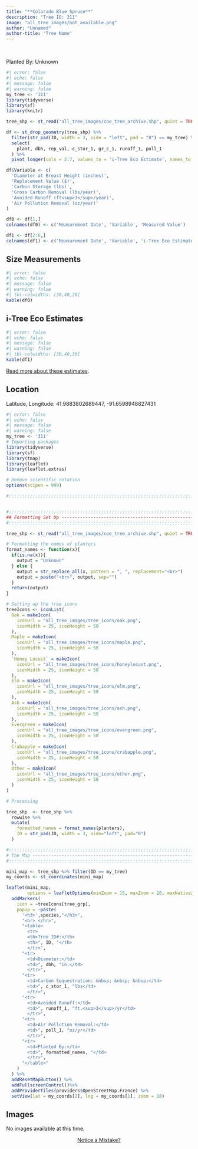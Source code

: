 ```yaml
---
title: "**Colorado Blue Spruce**"
description: "Tree ID: 311"
image: "all_tree_images/not_available.png"
author: "Unnamed"
author-title: 'Tree Name'
---
```


<br>


Planted By:  Unknown

```r
#| error: false
#| echo: false
#| message: false
#| warning: false
my_tree <- '311'
library(tidyverse)
library(sf)
library(knitr)

tree_shp <- st_read("all_tree_images/coe_tree_archive.shp", quiet = TRUE)

df <- st_drop_geometry(tree_shp) %>% 
  filter(str_pad(ID, width = 3, side = "left", pad = "0") == my_tree) %>% 
  select(
    plant, dbh, rep_val, c_stor_1, gr_c_1, runoff_1, poll_1
  ) %>% 
  pivot_longer(cols = 2:7, values_to = 'i-Tree Eco Estimate', names_to = 'Variable')

df$Variable <- c(
  'Diameter at Breast Height (inches)',
  'Replacement Value ($)',
  'Carbon Storage (lbs)',
  'Gross Carbon Removal (lbs/year)',
  'Avoided Runoff (ft<sup>3</sup>/year)',
  'Air Pollution Removal (oz/year)'
)

df0 <- df[1,]
colnames(df0) <- c('Measurement Date', 'Variable', 'Measured Value')

df1 <- df[2:6,]
colnames(df1) <- c('Measurement Date', 'Variable', 'i-Tree Eco Estimated Value')
```
## **Size Measurements**

```r
#| error: false
#| echo: false
#| message: false
#| warning: false
#| tbl-colwidths: [30,40,30]
kable(df0)
```

## **i-Tree Eco Estimates**

```r
#| error: false
#| echo: false
#| message: false
#| warning: false
#| tbl-colwidths: [30,40,30]
kable(df1)
```

[Read more about these estimates](https://www.itreetools.org/support/resources-overview/i-tree-methods-and-files).

## **Location**

Latitude, Longitude: 41.9883802689447, -91.6598948827431

```r
#| error: false
#| echo: false
#| message: false
#| warning: false
my_tree <- '311'
# Importing packages
library(tidyverse)
library(sf)
library(tmap)
library(leaflet)
library(leaflet.extras)

# Remove scientific notation
options(scipen = 999)

#:::::::::::::::::::::::::::::::::::::::::::::::::::::::::::::::::::::::::::::::


#:::::::::::::::::::::::::::::::::::::::::::::::::::::::::::::::::::::::::::::::
## Formatting Set Up -----------------------------------------------------------
#:::::::::::::::::::::::::::::::::::::::::::::::::::::::::::::::::::::::::::::::

tree_shp <- st_read("all_tree_images/coe_tree_archive.shp", quiet = TRUE) 

# Formatting the names of planters
format_names <- function(x){
  if(is.na(x)){
    output = "Unknown"
  } else {
    output = str_replace_all(x, pattern = ", ", replacement="<br>")
    output = paste("<br>", output, sep="")
  }
  return(output)
}

# Setting up the tree icons
treeIcons <- iconList(
  Oak = makeIcon(
    iconUrl = "all_tree_images/tree_icons/oak.png",
    iconWidth = 25, iconHeight = 50
  ),
  Maple = makeIcon(
    iconUrl = "all_tree_images/tree_icons/maple.png",
    iconWidth = 25, iconHeight = 50
  ),
  `Honey Locust` = makeIcon(
    iconUrl = "all_tree_images/tree_icons/honeylocust.png",
    iconWidth = 25, iconHeight = 50
  ),
  Elm = makeIcon(
    iconUrl = "all_tree_images/tree_icons/elm.png",
    iconWidth = 25, iconHeight = 50
  ),
  Ash = makeIcon(
    iconUrl = "all_tree_images/tree_icons/ash.png",
    iconWidth = 25, iconHeight = 50
  ),
  Evergreen = makeIcon(
    iconUrl = "all_tree_images/tree_icons/evergreen.png",
    iconWidth = 25, iconHeight = 50
  ),
  Crabapple = makeIcon(
    iconUrl = "all_tree_images/tree_icons/crabapple.png",
    iconWidth = 25, iconHeight = 50
  ),
  Other = makeIcon(
    iconUrl = "all_tree_images/tree_icons/other.png",
    iconWidth = 25, iconHeight = 50
  )
)

# Processing

tree_shp  <- tree_shp %>% 
  rowwise %>% 
  mutate(
    formatted_names = format_names(planters),
    ID = str_pad(ID, width = 3, side="left", pad="0")
  )

#:::::::::::::::::::::::::::::::::::::::::::::::::::::::::::::::::::::::::::::::
# The Map ----------------------------------------------------------------------
#:::::::::::::::::::::::::::::::::::::::::::::::::::::::::::::::::::::::::::::::

mini_map <- tree_shp %>% filter(ID == my_tree)
my_coords <- st_coordinates(mini_map)

leaflet(mini_map, 
        options = leafletOptions(minZoom = 15, maxZoom = 20, maxNativeZoom=20)) %>%
  addMarkers(
    icon = ~treeIcons[tree_grp], 
    popup = ~paste(
      '<h3>',species,"</h3>",
      "<hr> </hr>",
      "<table>
        <tr>
        <th>Tree ID#:</th>
        <th>", ID, "</th>
        </tr>",
      "<tr>
        <td>Diameter:</td>
        <td>", dbh, "in.</td>
        </tr>",
      "<tr>
        <td>Carbon Sequestration: &nbsp; &nbsp; &nbsp;</td>
        <td>", c_stor_1, "lbs</td>
        </tr>",
      "<tr>
        <td>Avoided Runoff:</td>
        <td>", runoff_1, "ft.<sup>3</sup>/yr</td>
        </tr>",
      "<tr>
        <td>Air Pollution Removal:</td>
        <td>", poll_1, "oz/yr</td>
        </tr>",
      "<tr>
        <td>Planted By:</td>
        <td>", formatted_names, "</td>
        </tr>",
      "</table>"
    )
  ) %>% 
  addResetMapButton() %>%
  addFullscreenControl()%>% 
  addProviderTiles(providers$OpenStreetMap.France) %>% 
  setView(lat = my_coords[2], lng = my_coords[1], zoom = 18)

```

## **Images**

No images available at this time.

::: column-margin
<center><a class="button" href="https://forms.gle/W6f5nwYxrM33hF4f7">Notice a Mistake?</a></center>
:::
